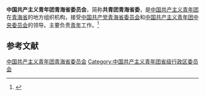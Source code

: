 {{Infobox PRCG
|机构名称 = 中国共产主义青年团<br />青海省委员会
|标志1    = China Youth League logo.svg
|上级机构 = [[中国共产主义青年团中央委员会|中国共产主义青年团中央委员会]]
|机构类型 = [[人民团体|人民团体]]
|行政级别 = 正地厅级
|届数     = 
|任期始   = 
|职位1    = 书　记
|人员1    = [[董玉毅|董玉毅]]
|职位2    = 副书记
|人员2    = 
|人数2    =
|职位3    =
|人员3    =
|组织法规 = [[s:中国共产主义青年团章程|中国共产主义青年团章程]]
|中共上级 = [[中国共产党青海省委员会|中国共产党青海省委员会]]
|中共本级 = 中国共产党中国共产主义青年团青海省委员会[[党组|党组]]
|场所1    =
|地址1    =
|邮编1    =
|电话1    =
|网站     =
|网址     =
|时期1    =
|机构1    =
|时期2    =
|机构2    =
}}
'''中国共产主义青年团青海省委员会'''，简称'''共青团青海省委'''，是[[中国共产主义青年团|中国共产主义青年团]]在[[青海省|青海省]]的地方组织机构，接受[[中国共产党青海省委员会|中国共产党青海省委员会]]和[[中国共产主义青年团中央委员会|中国共产主义青年团中央委员会]]的领导。主要负责[[青年|青年]]工作。<ref>{{Cite book|title=中华人民共和国职官志|author=何虎生, 李耀东, 向常福主编|publisher=中国社会出版社|year=2003|isbn=9787800883934|location=北京|pages=}}</ref>

== 参考文献 ==
{{Reflist}}

{{中华人民共和国各省级行政区|委员会|中国共产主义青年团|仅内地=yes}}

{{Authority control}}
[[Category:中国共产主义青年团青海省委员会|]]
[[Category:中国共产主义青年团省级行政区委员会|Category:中国共产主义青年团省级行政区委员会]]